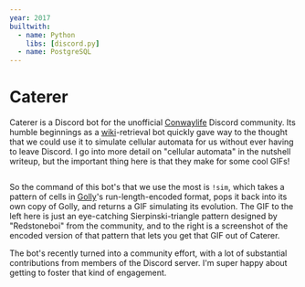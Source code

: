 ```yaml
---
year: 2017
builtwith:
  - name: Python
    libs: [discord.py]
  - name: PostgreSQL
---
```


# Caterer

<GIF n="result" scale={0.5} float="left" />

Caterer is a Discord bot for the unofficial [Conwaylife](https://conwaylife.com/forums) Discord
community. Its humble beginnings as a [wiki](https://conwaylife.com/wiki)-retrieval bot quickly gave way
to the thought that we could use it to simulate cellular automata for us without ever having to leave Discord. I go into
more detail on "cellular automata" in the <ArticleLink n="nutshell">nutshell</ArticleLink> writeup, but the important
thing here is that they make for some cool GIFs!

<Image n="invocation" float="right" />

So the command of this bot's that we use the most is `!sim`, which takes a pattern of cells in
[Golly](http://golly.sourceforge.net)'s run-length-encoded format, pops it back into its own copy of Golly,
and returns a GIF simulating its evolution.
The GIF to the left here is just an eye-catching Sierpinski-triangle pattern designed by "Redstoneboi" from the community,
and to the right is a screenshot of the encoded version of that pattern that lets you get that GIF out of
Caterer.

The bot's recently turned into a community effort, with a lot of substantial contributions from members of the
Discord server. I'm super happy about getting to foster that kind of engagement.
